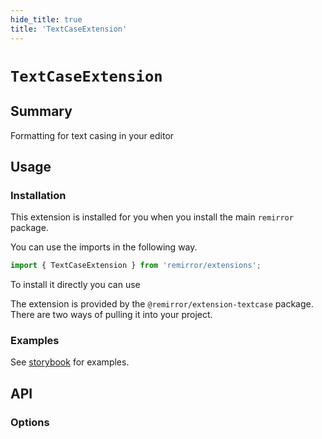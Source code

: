 ```yaml
---
hide_title: true
title: 'TextCaseExtension'
---
```


# `TextCaseExtension`

## Summary

Formatting for text casing in your editor

## Usage

### Installation

This extension is installed for you when you install the main `remirror` package.

You can use the imports in the following way.

```ts
import { TextCaseExtension } from 'remirror/extensions';
```

To install it directly you can use

The extension is provided by the `@remirror/extension-textcase` package. There are two ways of pulling it into your project.

### Examples

See [storybook](https://remirror.vercel.app/?path=/story/extensions-textcase--basic) for examples.

## API

### Options

### Commands

### Helpers
